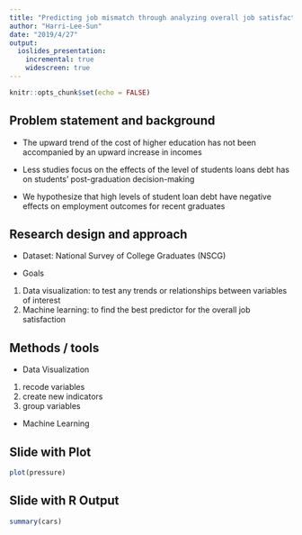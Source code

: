 ```yaml
---
title: "Predicting job mismatch through analyzing overall job satisfaction"
author: "Harri-Lee-Sun" 
date: "2019/4/27"
output:
  ioslides_presentation:
    incremental: true
    widescreen: true
---
```


```r
knitr::opts_chunk$set(echo = FALSE)
```


## Problem statement and background

- The upward trend of the cost of higher education has not been accompanied by an upward increase in incomes

- Less studies focus on the effects of the level of students loans debt has on students’ post-graduation decision-making

- We hypothesize that high levels of student loan debt have negative effects on employment outcomes for recent graduates

## Research design and approach

- Dataset: National Survey of College Graduates (NSCG)

- Goals
1. Data visualization: to test any trends or relationships between variables of interest
2. Machine learning: to find the best predictor for the overall job satisfaction

## Methods / tools

- Data Visualization 
1. recode variables
2. create new indicators
3. group variables 
- Machine Learning 



## Slide with Plot

```r
plot(pressure)
```



## Slide with R Output

```r
summary(cars)
```



